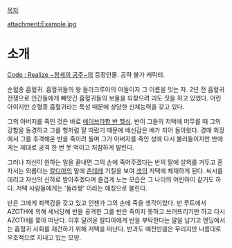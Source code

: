 [[목차]]

attachment:Example.jpg

= 소개 =
[[Code : Realize ~창세의 공주~]]의 등장인물. 공략 불가 캐릭터.

순혈종 흡혈귀. 흡혈귀들의 왕 들라크루아의 아들이자 그 이름을 잇는 자. 2년 전 흡혈귀 전쟁으로 인간들에게 빼앗긴 흡혈귀들의 보물을 되찾으려 괴도 짓을 하고 있었다. 어린 아이지만 순혈종 흡혈귀라는 특성 때문에 상당한 신체능력을 갖고 있다.

그의 아버지를 죽인 것은 바로 [[에이브라함 반 헬싱]]. 반이 그들의 저택에 머무를 때 그의 강함을 동경하고 그를 형처럼 잘 따랐기 때문에 배신감은 배가 되어 돌아왔다. 경매 회장에서 그를 추격해온 반을 죽이려 들며 그가 아버지를 죽인 성에 다시 불러들이지만 반에게는 제대로 공격 한 번 못 먹이고 처참하게 발린다.

그러나 자신이 원하는 일을 끝내면 그의 손에 죽어주겠다는 반의 말에 살의를 거두고 혼자서는 외롭다는 [[칼디아]]의 말에 [[츤데레]] 기질을 보여 [[생 제르멩(Code : Realize ~창세의 공주~)|생]]의 저택에 체재하게 된다. 씨시를 데리고 자신의 신하로 받아주겠다며 즐겁게 노는 모습은 그 나이의 어린아이 같기도 하다. 저택 사람들에게는 '들라쨩' 이라는 애칭으로 불린다.

반은 그에게 죄책감을 갖고 있고 언젠가 그의 손에 죽을 생각이었다. 반 루트에서 AZOTH에 의해 세뇌당해 반을 공격한 그를 반은 죽이지 못하고 쓰러뜨리기만 하고 다시 AZOTH를 쫓아 떠난다. 이후 달려온 칼디아에게 반을 부탁한다는 말을 남기고 엔딩에서는 흡혈귀 사회를 재건하기 위해 저택을 떠난다. 반과도 예전만큼은 무리지만 나름대로 우호적으로 지내고 있는 모양.
